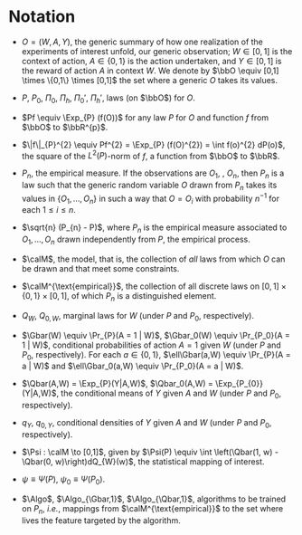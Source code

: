 # Notation {#notation}

- $O = (W,A,Y)$, the generic summary of how one realization of the experiments
of interest unfold,  our generic observation; $W \in [0,1]$  is the context of
action, $A  \in \{0,1\}$  is the  action undertaken, and  $Y\in [0,1]$  is the
reward of action  $A$ in context $W$.  We denote by $\bbO  \equiv [0,1] \times
\{0,1\} \times [0,1]$ the set where a generic $O$ takes its values.

- $P$, $P_{0}$, $\Pi_{0}$, $\Pi_{h}$, $\Pi_{0}'$, $\Pi_{h}'$, laws (on $\bbO$)
  for $O$.

- $Pf \equiv  \Exp_{P} (f(O))$ for any  law $P$ for $O$ and  function $f$ from
$\bbO$ to $\bbR^{p}$.

- $\|f\|_{P}^{2} \equiv  Pf^{2} = \Exp_{P} (f(O)^{2}) =  \int f(o)^{2} dP(o)$,
the square of the $L^{2}(P)$-norm of $f$, a function from $\bbO$ to $\bbR$.

- $P_{n}$, the empirical measure. If the observations are $O_{1}$, \ldots,
$O_{n}$, then $P_{n}$ is a law such that the generic random variable $O$ drawn
from $P_{n}$ takes its values in $\{O_{1}, \ldots, O_{n}\}$ in such a way that
$O = O_{i}$ with probability $n^{-1}$ for each $1 \leq i \leq n$.

- $\sqrt{n} (P_{n} - P)$, where $P_{n}$ is the empirical measure associated to
$O_{1}, \ldots, O_{n}$ drawn independently from $P$, the empirical process.

- $\calM$, the model, that is, the collection of *all* laws from which $O$
can be drawn and that meet some constraints.

- $\calM^{\text{empirical}}$,  the collection of  all discrete laws  on $[0,1]
  \times \{0,1\} \times [0,1]$, of which $P_{n}$ is a distinguished element.

- $Q_{W}$, $Q_{0,W}$, marginal laws for $W$ (under $P$ and $P_{0}$,
respectively).
  
- $\Gbar(W) \equiv \Pr_{P}(A  = 1 | W)$, $\Gbar_0(W) \equiv  \Pr_{P_0}(A = 1 |
W)$, conditional  probabilities of  action $A  = 1$ given  $W$ (under  $P$ and
$P_{0}$,  respectively).  For  each  $a \in  \{0,1\}$, $\ell\Gbar(a,W)  \equiv
\Pr_{P}(A = a | W)$ and $\ell\Gbar_0(a,W) \equiv \Pr_{P_0}(A = a | W)$.

- $\Qbar(A,W)  = \Exp_{P}(Y|A,W)$, $\Qbar_0(A,W) =  \Exp_{P_{0}}(Y|A,W)$, the
conditional  means  of  $Y$  given  $A$   and  $W$  (under  $P$  and  $P_{0}$,
respectively).

- $q_{Y}$, $q_{0,Y}$, conditional densities of $Y$ given $A$ and $W$ (under
$P$ and $P_{0}$, respectively).

- $\Psi : \calM \to [0,1]$, given  by $\Psi(P) \equiv \int \left(\Qbar(1, w) -
\Qbar(0, w)\right)dQ_{W}(w)$, the statistical mapping of interest.
  
- $\psi \equiv \Psi(P)$, $\psi_{0} \equiv \Psi(P_{0})$.

- $\Algo$,  $\Algo_{\Gbar,1}$, $\Algo_{\Qbar,1}$, algorithms to  be trained on
  $P_{n}$, *i.e.*,  mappings from $\calM^{\text{empirical}}$ to  the set where
  lives   the feature targeted by the algorithm.


